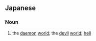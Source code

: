 ==Japanese==

===Noun===
{{ja-noun|h|rom=makai}}

# {{ja-def|魔界}} the [[daemon]] [[world]]; the [[devil]] [[world]]; [[hell]]